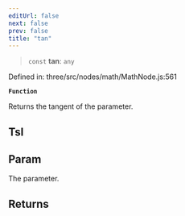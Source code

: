 ```yaml
---
editUrl: false
next: false
prev: false
title: "tan"
---
```


> `const` **tan**: `any`

Defined in: three/src/nodes/math/MathNode.js:561

**`Function`**

Returns the tangent of the parameter.

## Tsl

## Param

The parameter.

## Returns
